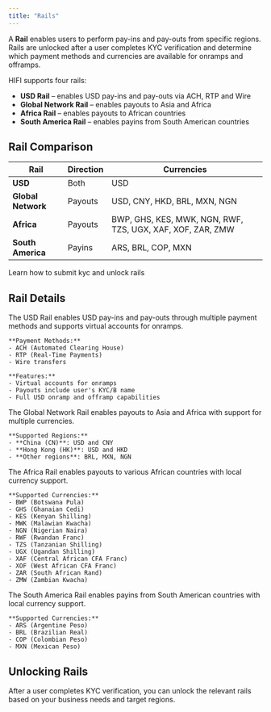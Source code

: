 ```yaml
---
title: "Rails"
---
```


A **Rail** enables users to perform pay-ins and pay-outs from specific regions. Rails are unlocked after a user completes KYC verification and determine which payment methods and currencies are available for onramps and offramps.

HIFI supports four rails:

- **USD Rail** – enables USD pay-ins and pay-outs via ACH, RTP and Wire
- **Global Network Rail** – enables payouts to Asia and Africa
- **Africa Rail** – enables payouts to African countries
- **South America Rail** – enables payins from South American countries

## Rail Comparison

| Rail               | Direction | Currencies                                                 |
| ------------------ | --------- | ---------------------------------------------------------- |
| **USD**            | Both      | USD                                                        |
| **Global Network** | Payouts   | USD, CNY, HKD, BRL, MXN, NGN                               |
| **Africa**         | Payouts   | BWP, GHS, KES, MWK, NGN, RWF, TZS, UGX, XAF, XOF, ZAR, ZMW |
| **South America**  | Payins    | ARS, BRL, COP, MXN                                         |

<Card icon="unlock" title="Unlock Rails" href="/guides/submit-lyc">
  Learn how to submit kyc and unlock rails
</Card>

## Rail Details

<AccordionGroup>
  <Accordion title="USD Rail">
    The USD Rail enables USD pay-ins and pay-outs through multiple payment methods and supports virtual accounts for onramps.

    **Payment Methods:**
    - ACH (Automated Clearing House)
    - RTP (Real-Time Payments)
    - Wire transfers

    **Features:**
    - Virtual accounts for onramps
    - Payouts include user's KYC/B name
    - Full USD onramp and offramp capabilities

  </Accordion>

  <Accordion title="Global Network Rail">
    The Global Network Rail enables payouts to Asia and Africa with support for multiple currencies.

    **Supported Regions:**
    - **China (CN)**: USD and CNY
    - **Hong Kong (HK)**: USD and HKD
    - **Other regions**: BRL, MXN, NGN

  </Accordion>

  <Accordion title="Africa Rail">
    The Africa Rail enables payouts to various African countries with local currency support.

    **Supported Currencies:**
    - BWP (Botswana Pula)
    - GHS (Ghanaian Cedi)
    - KES (Kenyan Shilling)
    - MWK (Malawian Kwacha)
    - NGN (Nigerian Naira)
    - RWF (Rwandan Franc)
    - TZS (Tanzanian Shilling)
    - UGX (Ugandan Shilling)
    - XAF (Central African CFA Franc)
    - XOF (West African CFA Franc)
    - ZAR (South African Rand)
    - ZMW (Zambian Kwacha)

  </Accordion>

  <Accordion title="South America Rail">
    The South America Rail enables payins from South American countries with local currency support.

    **Supported Currencies:**
    - ARS (Argentine Peso)
    - BRL (Brazilian Real)
    - COP (Colombian Peso)
    - MXN (Mexican Peso)

  </Accordion>
</AccordionGroup>

## Unlocking Rails

After a user completes KYC verification, you can unlock the relevant rails based on your business needs and target regions.
